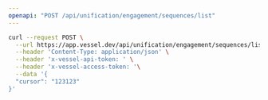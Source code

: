 ```yaml
---
openapi: "POST /api/unification/engagement/sequences/list"
---
```


<RequestExample>

```bash Request
curl --request POST \
  --url https://app.vessel.dev/api/unification/engagement/sequences/list \
  --header 'Content-Type: application/json' \
  --header 'x-vessel-api-token: ' \
  --header 'x-vessel-access-token: '\
  --data '{
  "cursor": "123123"
}'
```

</RequestExample>
